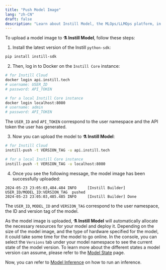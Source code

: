 ```yaml
---
title: "Push Model Image"
lang: "zh-CN"
draft: false
description: "Learn about Instill Model, the MLOps/LLMOps platform, in the project Instill Core: https://github.com/instill-ai/instill-core"
---
```


To upload a model image to **⚗️ Instill Model**, follow these steps:

1. Install the latest version of the Instill `python-sdk`:

```bash
pip install instill-sdk
```

2. Then, log in to Docker on the `Instill Core` instance:

```bash
# for Instill Cloud
docker login api.instill.tech
# username: USER_ID
# password: API_TOKEN

# for a local Instill Core instance
docker login localhost:8080
# username: admin
# password: API_TOKEN
```

The `USER_ID` and `API_TOKEN` correspond to the user namespace and the API token
the user has generated.

3. Now you can upload the model to **⚗️ Instill Model**:

```bash
# for Instill Cloud
instill-push -t VERSION_TAG -u api.instill.tech

# for a local Instill Core instance
instill-push -t VERSION_TAG -u localhost:8080
```

4. Once you see the following message, the model image has been successfully
   uploaded:

```text
2024-05-23 23:05:03,484.484 INFO     [Instill Builder] USER_ID/MODEL_ID:VERSION_TAG  pushed
2024-05-23 23:05:03,485.485 INFO     [Instill Builder] Done
```

The `USER_ID`, `MODEL_ID` and `VERSION_TAG` correspond to the user namespace,
the ID and version tag of the model.

As the model image is uploaded, **⚗️ Instill Model** will automatically allocate
the necessary resources for your model and deploy it. Depending on the size of
the model image, and the type of hardware specified for the model, it could take
some time for the model to go online. In the console, you can select the
`Versions` tab under your model namespace to see the current state of the model
version. To learn more about the different states a model version can assume,
please refer to the [Model State](state) page.

Now, you can refer to [Model Inference](inference) on how to run an inference.
